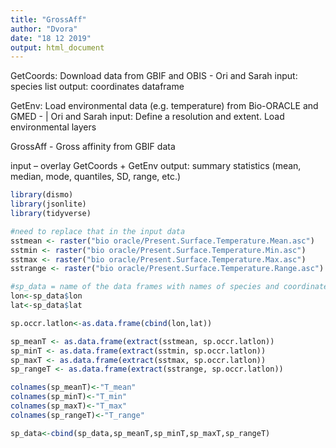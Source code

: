 ```yaml
---
title: "GrossAff"
author: "Dvora"
date: "18 12 2019"
output: html_document
---
```

GetCoords: Download data from GBIF and OBIS  -  Ori and Sarah
input: species list
output: coordinates dataframe


GetEnv: Load environmental data (e.g. temperature) from Bio-ORACLE and GMED  - | Ori and Sarah
input: Define a resolution and extent.
Load environmental layers


GrossAff - Gross affinity from GBIF data 

input – overlay GetCoords + GetEnv
output: summary statistics (mean, median, mode, quantiles, SD, range, etc.)


```r
library(dismo)
library(jsonlite)
library(tidyverse)

```



```r
#need to replace that in the input data
sstmean <- raster("bio oracle/Present.Surface.Temperature.Mean.asc")
sstmin <- raster("bio oracle/Present.Surface.Temperature.Min.asc")
sstmax <- raster("bio oracle/Present.Surface.Temperature.Max.asc")
sstrange <- raster("bio oracle/Present.Surface.Temperature.Range.asc")

#sp_data = name of the data frames with names of species and coordinate
lon<-sp_data$lon
lat<-sp_data$lat

sp.occr.latlon<-as.data.frame(cbind(lon,lat))

sp_meanT <- as.data.frame(extract(sstmean, sp.occr.latlon))
sp_minT <- as.data.frame(extract(sstmin, sp.occr.latlon))
sp_maxT <- as.data.frame(extract(sstmax, sp.occr.latlon))
sp_rangeT <- as.data.frame(extract(sstrange, sp.occr.latlon))

colnames(sp_meanT)<-"T_mean"
colnames(sp_minT)<-"T_min"
colnames(sp_maxT)<-"T_max"
colnames(sp_rangeT)<-"T_range"

sp_data<-cbind(sp_data,sp_meanT,sp_minT,sp_maxT,sp_rangeT)



```

